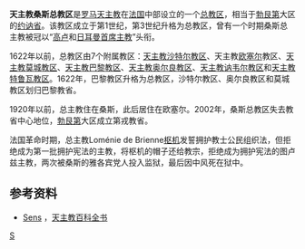'''天主教桑斯总教区'''是[[罗马天主教|罗马天主教]]在[[法国|法国]]中部设立的一个[[总教区|总教区]]，相当于[[勃艮第|勃艮第]]大区的[[约讷省|约讷省]]。该教区成立于第1世纪，第3世纪升格为总教区，曾有一个时期桑斯总主教被冠以“[[高卢|高卢]]和[[日耳曼|日耳曼]][[首席主教|首席主教]]”头衔。

1622年以前，总教区由7个附属教区：[[天主教沙特尔教区|天主教沙特尔教区]]、天主教[[欧塞尔|欧塞尔]]教区、[[天主教莫城教区|天主教莫城教区]]、[[天主教巴黎总教区|天主教巴黎教区]]、[[天主教奥尔良教区|天主教奥尔良教区]]、[[天主教讷韦尔教区|天主教讷韦尔教区]]和[[天主教特鲁瓦教区|天主教特鲁瓦教区]]。1622年，巴黎教区升格为总教区，沙特尔教区、奥尔良教区和莫城教区划归巴黎教省。

1920年以前，总主教住在桑斯，此后居住在欧塞尔。2002年，桑斯总教区失去教省中心地位，[[勃艮第|勃艮第]]大区成立第戎教省。

法国革命时期，总主教Loménie de Brienne[[枢机|枢机]]发誓拥护教士公民组织法，但拒绝成为第一批拥护宪法的主教，将枢机的帽子还给教宗，拒绝成为拥护宪法的图卢兹主教，两次被桑斯的雅各宾党人投入监狱，最后因中风死在狱中。

==参考资料==
*[http://www.newadvent.org/cathen/13716a.htm Sens] {{Wayback|url=http://www.newadvent.org/cathen/13716a.htm |date=20210211000113 }}，[[天主教百科全书|天主教百科全书]]

{{法國天主教教區}}

{{Authority control}}
[[Category:法国天主教教区|S]]